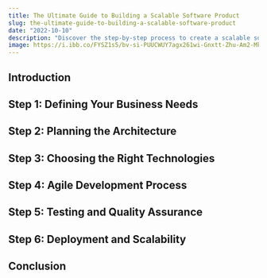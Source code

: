 ```yaml
---
title: The Ultimate Guide to Building a Scalable Software Product
slug: the-ultimate-guide-to-building-a-scalable-software-product
date: "2022-10-10"
description: "Discover the step-by-step process to create a scalable software product that can grow with your business. From planning to development to implementation, this ultimate guide covers everything you need to know."
image: https://i.ibb.co/FYSZ1s5/bv-si-PUUCWUY7agx261wi-Gnxtt-Zhu-Am2-Mk.png
---
```


## Introduction

## Step 1: Defining Your Business Needs

## Step 2: Planning the Architecture

## Step 3: Choosing the Right Technologies

## Step 4: Agile Development Process

## Step 5: Testing and Quality Assurance

## Step 6: Deployment and Scalability

## Conclusion